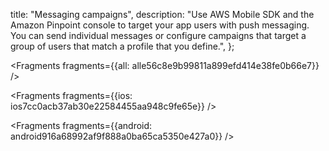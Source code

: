   title: "Messaging campaigns",
  description: "Use AWS Mobile SDK and the Amazon Pinpoint console to target your app users with push messaging. You can send individual messages or configure campaigns that target a group of users that match a profile that you define.",
};






<Fragments fragments={{all: alle56c8e9b99811a899efd414e38fe0b66e7}} />




<Fragments fragments={{ios: ios7cc0acb37ab30e22584455aa948c9fe65e}} />



<Fragments fragments={{android: android916a68992af9f888a0ba65ca5350e427a0}} />